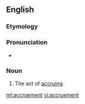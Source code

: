 ==English==

===Etymology===
{{suffix|accrue|ment}}

===Pronunciation===
* {{a|US}} {{IPA|/ə.ˈkɹu.mənt/}}

===Noun===
{{en-noun}}

# The act of [[accrue|accruing]].

[[ml:accruement]]
[[vi:accruement]]